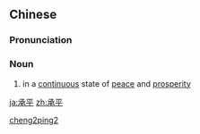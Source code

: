 ==Chinese==
{{zh-forms}}

===Pronunciation===
{{zh-pron
|m=chéngpíng
|cat=n
}}

===Noun===
{{zh-noun}}

# {{lb|zh|archaic}} in a [[continuous]] state of [[peace]] and [[prosperity]]

[[Category:Mandarin archaic terms|cheng2ping2]]

[[ja:承平]]
[[zh:承平]]
